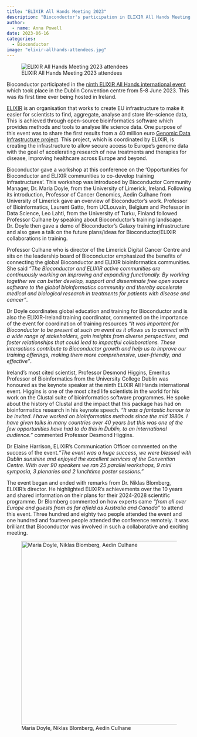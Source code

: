 ```yaml
---
title: "ELIXIR All Hands Meeting 2023"
description: "Bioconductor's participation in ELIXIR All Hands Meeting in Dublin, Ireland, June 2023."
author:
  - name: Anna Powell
date: 2023-06-16
categories:
  - Bioconductor
image: "elixir-allhands-attendees.jpg"
---
```


![ELIXIR All Hands Meeting 2023 attendees](elixir-allhands-attendees.jpg)

Bioconductor participated in the [ninth ELIXIR All Hands international event](https://elixir-europe.org/events/elixir-all-hands-2023) which took place in the Dublin Convention centre from 5-8 June 2023. This was its first time ever being hosted in Ireland. 

[ELIXIR](https://elixir-europe.org/) is an organisation that works to create EU infrastructure to make it easier for scientists to find, aggregate, analyse and store life-science data, This is achieved through open-source bioinformatics software which provides methods and tools to analyse life science data. One purpose of this event was to share the first results from a 40 million euro [Genomic Data Infrastructure project](https://gdi.onemilliongenomes.eu/). This project, which is coordinated by ELIXIR, is creating the infrastructure to allow secure access to Europe’s genome data with the goal of accelerating research of new treatments and therapies for disease, improving healthcare across Europe and beyond. 

Bioconductor gave a workshop at this conference on the ‘Opportunities for Bioconductor and ELIXIR communities to co-develop training infrastructures’. This workshop was introduced by Bioconductor Community Manager, Dr. Maria Doyle, from the University of Limerick, Ireland. Following its introduction, Professor of Cancer Genomics, Aedin Culhane from University of Limerick gave an overview of Bioconductor’s work. Professor of Bioinformatics, Laurent Gatto, from UCLouvain, Belgium and Professor in Data Science, Leo Lahti, from the University of Turku, Finland followed Professor Culhane by speaking about Bioconductor’s training landscape. Dr. Doyle then gave a demo of Bioconductor’s Galaxy training infrastructure and also gave a talk on the future plans/ideas for Bioconductor/ELIXIR collaborations in training. 

Professor Culhane who is director of the Limerick Digital Cancer Centre and sits on the leadership board of Bioconductor emphasized the benefits of connecting the global Bioconductor and ELIXIR bioinformatics communities. She said *“The Bioconductor and ELIXIR active communities are continuously working on improving and expanding functionally. By working together we can better develop, support and disseminate free open source software to the global bioinformatics community and thereby accelerate medical and biological research in treatments for patients with disease and cancer”*.

Dr Doyle coordinates global education and training for Bioconductor and is also the ELIXIR-Ireland training coordinator, commented on the importance of the event for coordination of training resources *“It was important for Bioconductor to be present at such an event as it allows us to connect with a wide range of stakeholders, gain insights from diverse perspectives, and foster relationships that could lead to impactful collaborations. These interactions contribute to Bioconductor growth and help us to improve our training offerings, making them more comprehensive, user-friendly, and effective”*. 

Ireland’s most cited scientist, Professor Desmond Higgins, Emeritus Professor of Bioinformatics from the University College Dublin was honoured as the keynote speaker at the ninth ELIXIR All Hands international event. Higgins is one of the most cited life scientists in the world for his work on the Clustal suite of bioinformatics software programmes. He spoke about the history of Clustal and the impact that this package has had on bioinformatics research in his keynote speech. *“It was a fantastic honour to be invited. I have worked on bioinformatics methods since the mid 1980s.  I have given talks in many countries over 40 years but this was one of the few opportunities have had to do this in Dublin, to an international audience.”* commented Professor Desmond Higgins.

Dr Elaine Harrison, ELIXIR’s Communication Officer commented on the success of the event.*“The event was a huge success, we were blessed with Dublin sunshine and enjoyed the excellent services of the Convention Centre. With over 90 speakers we ran 25 parallel workshops, 9 mini symposia, 3 plenaries and 2 lunchtime poster sessions.”*

The event began and ended with remarks from Dr. Niklas Blomberg, ELIXIR’s director. He highlighted ELIXIR’s achievements over the 10 years and shared information on their plans for their 2024-2028 scientific programme. Dr Blomberg commented on how experts came *“from all over Europe and guests from as far afield as Australia and Canada”* to attend this event. Three hundred and eighty two people attended the event and one hundred and fourteen people attended the conference remotely. It was brilliant that Bioconductor was involved in such a collaborative and exciting meeting.

![Maria Doyle, Niklas Blomberg, Aedin Culhane](bioc-elixir.jpg){fig-align="left" height=500px}
